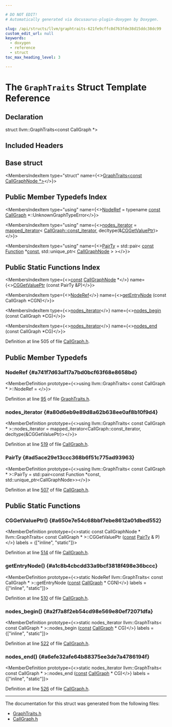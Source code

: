 ```yaml
---

# DO NOT EDIT!
# Automatically generated via docusaurus-plugin-doxygen by Doxygen.

slug: /api/structs/llvm/graphtraits-621fe9cffc0d763fde38d15ddc38dc99
custom_edit_url: null
keywords:
  - doxygen
  - reference
  - struct
toc_max_heading_level: 3

---
```





# The `GraphTraits` Struct Template Reference

<DoxygenPage pluginConfig={pluginConfig}>



## Declaration

<CodeBlock>struct llvm::GraphTraits&lt;const CallGraph &#42;&gt;</CodeBlock>

## Included Headers

<IncludesList>
<IncludesListItem
  filePath="llvm/Analysis/CallGraph.h"
  permalink="/docs/api/files/include/include/llvm/include/llvm/analysis/callgraph-h"
  isLocal="true" />
</IncludesList>

## Base struct

<MembersIndex>

<MembersIndexItem
  type="struct"
  name={<><a href="/docs/api/structs/llvm/graphtraits-f12c7d9f96b7809048420bffd7bcf91c">GraphTraits&lt;const CallGraphNode &#42;&gt;</a></>}>
</MembersIndexItem>

</MembersIndex>

## Public Member Typedefs Index

<MembersIndex>

<MembersIndexItem
  type="using"
  name={<><a href="/docs/api/structs/llvm/graphtraits/#a741f7d63af17a7bd0bcf63f68e8658bd">NodeRef</a> = typename <a href="/docs/api/files/lib/lib/target/lib/target/aarch64/aarch64promoteconstant-cpp/#a90f8350fecae261c25be85d38b451bff">const</a> <a href="/docs/api/classes/llvm/callgraph">CallGraph</a> &#42;::UnknownGraphTypeError</>}>
</MembersIndexItem>

<MembersIndexItem
  type="using"
  name={<><a href="#a80d6eb9e89d8a62b638ee0af8b10f9d4">nodes&#95;iterator</a> = <a href="/docs/api/classes/llvm/mapped-iterator">mapped&#95;iterator</a>&lt; <a href="/docs/api/classes/llvm/callgraph/#ab893e545dbdee17eef97fa346d456130">CallGraph::const&#95;iterator</a>, decltype(&amp;<a href="#a650e7e54c68bbf7ebe8612a01dbed552">CGGetValuePtr</a>)&gt;</>}>
</MembersIndexItem>

<MembersIndexItem
  type="using"
  name={<><a href="#ad5ace29e13ccc368b6f51c775ad93963">PairTy</a> = std::pair&lt; <a href="/docs/api/files/lib/lib/target/lib/target/aarch64/aarch64promoteconstant-cpp/#a90f8350fecae261c25be85d38b451bff">const</a> <a href="/docs/api/classes/llvm/function">Function</a> &#42;<a href="/docs/api/files/lib/lib/target/lib/target/aarch64/aarch64promoteconstant-cpp/#a90f8350fecae261c25be85d38b451bff">const</a>, std::unique&#95;ptr&lt; <a href="/docs/api/classes/llvm/callgraphnode">CallGraphNode</a> &gt; &gt;</>}>
</MembersIndexItem>

</MembersIndex>

## Public Static Functions Index

<MembersIndex>

<MembersIndexItem
  type={<><a href="/docs/api/files/lib/lib/target/lib/target/aarch64/aarch64promoteconstant-cpp/#a90f8350fecae261c25be85d38b451bff">const</a> <a href="/docs/api/classes/llvm/callgraphnode">CallGraphNode</a> &#42;</>}
  name={<><a href="#a650e7e54c68bbf7ebe8612a01dbed552">CGGetValuePtr</a> (const PairTy &amp;P)</>}>
</MembersIndexItem>

<MembersIndexItem
  type={<><a href="/docs/api/structs/llvm/graphtraits/#a741f7d63af17a7bd0bcf63f68e8658bd">NodeRef</a></>}
  name={<><a href="#a1c8b4cbcdd33a9bcf3818f498e36bccc">getEntryNode</a> (const CallGraph &#42;CGN)</>}>
</MembersIndexItem>

<MembersIndexItem
  type={<><a href="#a80d6eb9e89d8a62b638ee0af8b10f9d4">nodes&#95;iterator</a></>}
  name={<><a href="#a2f7a8f2eb54cd98e569e80ef72071dfa">nodes&#95;begin</a> (const CallGraph &#42;CG)</>}>
</MembersIndexItem>

<MembersIndexItem
  type={<><a href="#a80d6eb9e89d8a62b638ee0af8b10f9d4">nodes&#95;iterator</a></>}
  name={<><a href="#a6efe32afe64b88375ee3de7a4786194f">nodes&#95;end</a> (const CallGraph &#42;CG)</>}>
</MembersIndexItem>

</MembersIndex>


Definition at line 505 of file <a href="/docs/api/files/include/include/llvm/include/llvm/analysis/callgraph-h">CallGraph.h</a>.

<SectionDefinition>

## Public Member Typedefs

### NodeRef {#a741f7d63af17a7bd0bcf63f68e8658bd}

<MemberDefinition
  prototype={<>using llvm::GraphTraits&lt; const CallGraph &#42; &gt;::NodeRef = </>}>

Definition at line <a href="/docs/api/files/include/include/llvm/include/llvm/adt/graphtraits-h/#l00095">95</a> of file <a href="/docs/api/files/include/include/llvm/include/llvm/adt/graphtraits-h">GraphTraits.h</a>.
</MemberDefinition>

### nodes&#95;iterator {#a80d6eb9e89d8a62b638ee0af8b10f9d4}

<MemberDefinition
  prototype={<>using llvm::GraphTraits&lt; const CallGraph &#42; &gt;::nodes&#95;iterator = 
      mapped&#95;iterator&lt;CallGraph::const&#95;iterator, decltype(&amp;CGGetValuePtr)&gt;</>}>

Definition at line <a href="/docs/api/files/include/include/llvm/include/llvm/analysis/callgraph-h/#l00519">519</a> of file <a href="/docs/api/files/include/include/llvm/include/llvm/analysis/callgraph-h">CallGraph.h</a>.
</MemberDefinition>

### PairTy {#ad5ace29e13ccc368b6f51c775ad93963}

<MemberDefinition
  prototype={<>using llvm::GraphTraits&lt; const CallGraph &#42; &gt;::PairTy = 
      std::pair&lt;const Function &#42;const, std::unique&#95;ptr&lt;CallGraphNode&gt;&gt;</>}>

Definition at line <a href="/docs/api/files/include/include/llvm/include/llvm/analysis/callgraph-h/#l00507">507</a> of file <a href="/docs/api/files/include/include/llvm/include/llvm/analysis/callgraph-h">CallGraph.h</a>.
</MemberDefinition>

</SectionDefinition>

<SectionDefinition>

## Public Static Functions

### CGGetValuePtr() {#a650e7e54c68bbf7ebe8612a01dbed552}

<MemberDefinition
  prototype={<>static const CallGraphNode &#42; llvm::GraphTraits&lt; const CallGraph &#42; &gt;::CGGetValuePtr (<a href="/docs/api/files/lib/lib/target/lib/target/aarch64/aarch64promoteconstant-cpp/#a90f8350fecae261c25be85d38b451bff">const</a> <a href="#ad5ace29e13ccc368b6f51c775ad93963">PairTy</a> &amp; P)</>}
  labels = {["inline", "static"]}>

Definition at line <a href="/docs/api/files/include/include/llvm/include/llvm/analysis/callgraph-h/#l00514">514</a> of file <a href="/docs/api/files/include/include/llvm/include/llvm/analysis/callgraph-h">CallGraph.h</a>.
</MemberDefinition>

### getEntryNode() {#a1c8b4cbcdd33a9bcf3818f498e36bccc}

<MemberDefinition
  prototype={<>static NodeRef llvm::GraphTraits&lt; const CallGraph &#42; &gt;::getEntryNode (<a href="/docs/api/files/lib/lib/target/lib/target/aarch64/aarch64promoteconstant-cpp/#a90f8350fecae261c25be85d38b451bff">const</a> <a href="/docs/api/classes/llvm/callgraph">CallGraph</a> &#42; CGN)</>}
  labels = {["inline", "static"]}>

Definition at line <a href="/docs/api/files/include/include/llvm/include/llvm/analysis/callgraph-h/#l00510">510</a> of file <a href="/docs/api/files/include/include/llvm/include/llvm/analysis/callgraph-h">CallGraph.h</a>.
</MemberDefinition>

### nodes&#95;begin() {#a2f7a8f2eb54cd98e569e80ef72071dfa}

<MemberDefinition
  prototype={<>static nodes&#95;iterator llvm::GraphTraits&lt; const CallGraph &#42; &gt;::nodes&#95;begin (<a href="/docs/api/files/lib/lib/target/lib/target/aarch64/aarch64promoteconstant-cpp/#a90f8350fecae261c25be85d38b451bff">const</a> <a href="/docs/api/classes/llvm/callgraph">CallGraph</a> &#42; CG)</>}
  labels = {["inline", "static"]}>

Definition at line <a href="/docs/api/files/include/include/llvm/include/llvm/analysis/callgraph-h/#l00522">522</a> of file <a href="/docs/api/files/include/include/llvm/include/llvm/analysis/callgraph-h">CallGraph.h</a>.
</MemberDefinition>

### nodes&#95;end() {#a6efe32afe64b88375ee3de7a4786194f}

<MemberDefinition
  prototype={<>static nodes&#95;iterator llvm::GraphTraits&lt; const CallGraph &#42; &gt;::nodes&#95;end (<a href="/docs/api/files/lib/lib/target/lib/target/aarch64/aarch64promoteconstant-cpp/#a90f8350fecae261c25be85d38b451bff">const</a> <a href="/docs/api/classes/llvm/callgraph">CallGraph</a> &#42; CG)</>}
  labels = {["inline", "static"]}>

Definition at line <a href="/docs/api/files/include/include/llvm/include/llvm/analysis/callgraph-h/#l00526">526</a> of file <a href="/docs/api/files/include/include/llvm/include/llvm/analysis/callgraph-h">CallGraph.h</a>.
</MemberDefinition>

</SectionDefinition>

<hr/>

The documentation for this struct was generated from the following files:

<ul>
<li><a href="/docs/api/files/include/include/llvm/include/llvm/adt/graphtraits-h">GraphTraits.h</a></li>
<li><a href="/docs/api/files/include/include/llvm/include/llvm/analysis/callgraph-h">CallGraph.h</a></li>
</ul>

</DoxygenPage>
